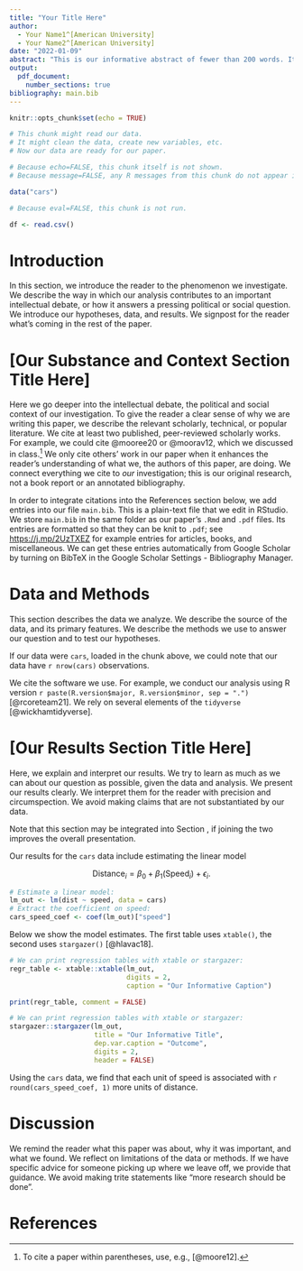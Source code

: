 ```yaml
---
title: "Your Title Here"
author: 
  - Your Name1^[American University]
  - Your Name2^[American University]
date: "2022-01-09"
abstract: "This is our informative abstract of fewer than 200 words. It describes what we investigate, how we investigate it, and what we find."
output: 
  pdf_document:
    number_sections: true
bibliography: main.bib
---
```


```r
knitr::opts_chunk$set(echo = TRUE)
```

```r
# This chunk might read our data.
# It might clean the data, create new variables, etc.
# Now our data are ready for our paper.

# Because echo=FALSE, this chunk itself is not shown.
# Because message=FALSE, any R messages from this chunk do not appear in our paper.

data("cars")
```

```r
# Because eval=FALSE, this chunk is not run.

df <- read.csv()
```


# Introduction

In this section, we introduce the reader to the phenomenon we investigate. We describe the way in which our analysis contributes to an important intellectual debate, or how it answers a pressing political or social question. We introduce our hypotheses, data, and results. We signpost for the reader what's coming in the rest of the paper.


# [Our Substance and Context Section Title Here]

Here we go deeper into the intellectual debate, the political and social context of our investigation. To give the reader a clear sense of why we are writing this paper, we describe the relevant scholarly, technical, or popular literature.  We cite at least two published, peer-reviewed scholarly works. For example, we could cite @mooree20 or @moorav12, which we discussed in class.^[To cite a paper within parentheses, use, e.g., [@moore12].] We only cite others' work in our paper when it enhances the reader's understanding of what we, the authors of this paper, are doing.  We connect everything we cite to _our_ investigation; this is our original research, not a book report or an annotated bibliography.

In order to integrate citations into the References section below, we add entries into our file `main.bib`. This is a plain-text file that we edit in RStudio. We store `main.bib` in the same folder as our paper's `.Rmd` and `.pdf` files. Its entries are formatted so that they can be knit to `.pdf`; see [https://j.mp/2UzTXEZ](https://www.overleaf.com/learn/latex/Bibliography_management_with_bibtex#The_bibliography_file) for example entries for articles, books, and miscellaneous. We can get these entries automatically from Google Scholar by turning on BibTeX in the Google Scholar Settings - Bibliography Manager.

# Data and Methods
\label{section:data}

This section describes the data we analyze. We describe the source of the data, and its primary features. We describe the methods we use to answer our question and to test our hypotheses.

If our data were `cars`, loaded in the chunk above, we could note that our data have `r nrow(cars)` observations.

We cite the software we use. For example, we conduct our analysis using R version `r paste(R.version$major, R.version$minor, sep = ".")` [@rcoreteam21]. We rely on several elements of the `tidyverse` [@wickhamtidyverse].

# [Our Results Section Title Here]

Here, we explain and interpret our results. We try to learn as much as we can about our question as possible, given the data and analysis. We present our results clearly. We interpret them for the reader with precision and circumspection. We avoid making claims that are not substantiated by our data.

Note that this section may be integrated into Section \ref{section:data}, if joining the two improves the overall presentation.

Our results for the `cars` data include estimating the linear model 

$$\text{Distance}_i = \beta_0 + \beta_1 (\text{Speed}_i) + \epsilon_i.$$

```r
# Estimate a linear model:
lm_out <- lm(dist ~ speed, data = cars)
# Extract the coefficient on speed:
cars_speed_coef <- coef(lm_out)["speed"]
```

Below we show the model estimates. The first table uses `xtable()`, the second uses `stargazer()` [@hlavac18].

```r
# We can print regression tables with xtable or stargazer:
regr_table <- xtable::xtable(lm_out,
                             digits = 2,
                             caption = "Our Informative Caption")

print(regr_table, comment = FALSE)
```

```r
# We can print regression tables with xtable or stargazer:
stargazer::stargazer(lm_out, 
                     title = "Our Informative Title",
                     dep.var.caption = "Outcome",
                     digits = 2,
                     header = FALSE)
```

Using the `cars` data, we find that each unit of speed is associated with `r round(cars_speed_coef, 1)` more units of distance.

# Discussion

We remind the reader what this paper was about, why it was important, and what we found. We reflect on limitations of the data or methods. If we have specific advice for someone picking up where we leave off, we provide that guidance. We avoid making trite statements like "more research should be done".

# References 




